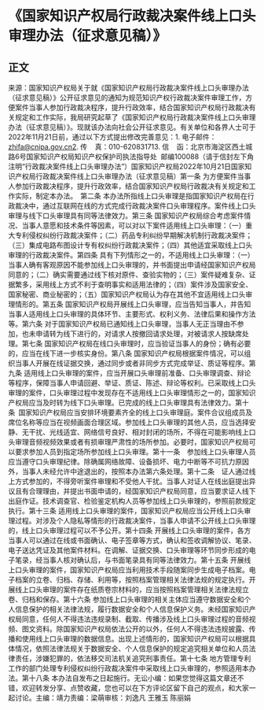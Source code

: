 # 《国家知识产权局行政裁决案件线上口头审理办法（征求意见稿）》
## 正文
来源：国家知识产权局关于就《国家知识产权局行政裁决案件线上口头审理办法（征求意见稿）》公开征求意见的通知为规范知识产权行政裁决案件审理工作，方便案件当事人参加行政裁决程序，提升行政效率，结合国家知识产权局行政裁决有关规定和工作实际，我局研究起草了《国家知识产权局行政裁决案件线上口头审理办法（征求意见稿）》。现就该办法向社会公开征求意见。有关单位和各界人士可于2022年11月21日前，通过以下方式提出修改完善意见：1. 电子邮件：zhifa@cnipa.gov.cn2. 传    真：010-620831713. 信    函：北京市海淀区西土城路6号国家知识产权局知识产权保护司执法指导处  邮编100088（请于信封左下角注明“行政裁决案件线上口头审理办法”）国家知识产权局2022年10月21日国家知识产权局行政裁决案件线上口头审理办法（征求意见稿）第一条 为方便案件当事人参加行政裁决程序，提升行政效率，结合国家知识产权局行政裁决有关规定和工作实际，制定本办法。　第二条 本办法所指线上口头审理是指国家知识产权局在行政裁决中，通过互联网在线的方式完成行政裁决案件口头审理程序。案件线上口头审理与线下口头审理具有同等法律效力。第三条 国家知识产权局综合考虑案件情况、当事人意愿和技术条件等因素，可以对以下案件适用线上口头审理：（一）重大专利侵权纠纷行政裁决案件；（二）药品专利纠纷早期解决机制行政裁决案件；（三）集成电路布图设计专有权纠纷行政裁决案件；（四）其他适宜采取线上口头审理的行政裁决案件。第四条 具有下列情形之一的，不适用线上口头审理：（一）当事人确有客观原因不能参加线上口头审理的，并书面提出申请经国家知识产权局同意的；（二）确实需要通过线下核对原件、查验实物的；（三）案件疑难复杂、证据繁多，采用线上方式不利于查明事实和适用法律的；（四）案件涉及国家安全、国家秘密、商业秘密的；（五）国家知识产权局认为存在其他不宜适用线上口头审理情形的。第五条 国家知识产权局开展线上口头审理，应当告知当事人，并告知当事人适用线上口头审理的具体环节、主要形式、权利义务、法律后果和操作方法等。第六条 对于国家知识产权局已通知线上口头审理，当事人无正当理由不参加，也未申请转为线下进行的，对请求人按撤回请求处理，对被请求人按缺席处理。第七条 国家知识产权局在线口头审理时，应当验证当事人的身份；确有必要的，应当在线下进一步核实身份。第八条 国家知识产权局根据案件情况，可以组织当事人开展在线证据交换，通过同步或者非同步方式完成举证、质证等程序。第九条 适用线上口头审理的案件，应当开展口头审理前准备、口头审理调查、辩论等程序，保障当事人申请回避、举证、质证、陈述、辩论等权利。已采取线上口头审理的案件，口头审理过程中发现存在不适用线上口头审理情形之一的，国家知识产权局应当及时转为线下口头审理。已完成的线上口头审理具有法律效力。第十条 国家知识产权局应当安排环境要素齐全的线上口头审理庭。案件合议组成员及席位名称等应当在视频画面合理区域。参加线上口头审理的其他人员，应当选择安静、无干扰、光线适宜、网络信号良好、相对封闭的场所，不得在可能影响线上口头审理音频视频效果或者有损审理严肃性的场所参加。必要时，国家知识产权局可以要求参加人员到指定场所参加线上口头审理。第十一条  参加线上口头审理人员应当遵守口头审理纪律。除确属网络故障、设备损坏、电力中断等不可抗力原因外，当事人未经允许中途退出的，按照本办法第六条处理。第十二条  证人通过线上方式参加的，不得旁听案件审理和不受他人干扰。当事人对证人在线出庭提出异议且有合理理由，并提出书面申请的，经国家知识产权局同意，应当要求证人线下出庭作证。技术调查官、检验鉴定机构人员等参加线上口头审理的，参照前款规定执行。第十三条 适用线上口头审理的案件，国家知识产权局应当公开线上口头审理过程。对涉及个人隐私等情形的行政裁决案件，当事人申请不公开线上口头审理的，线上口头审理过程可以不予公开。第十四条 开展线上口头审理的案件，各方当事人可以通过在线或书面确认、电子签章等方式，确认和签收调解协议、笔录、电子送达凭证及其他案件材料。在调解、证据交换、口头审理等环节同步形成的电子笔录，经当事人核对确认后，与书面笔录具有同等法律效力。第十五条 开展线上口头审理的案件，国家知识产权局应当利用技术手段随案同步生成电子档案。电子档案的立卷、归档、存储、利用等，按照档案管理相关法律法规的规定执行。开展线上口头审理的案件存在纸质卷宗材料的，应当按照档案管理相关法律法规立卷、归档和保存。第十六条 参加线上口头审理的相关主体应当遵守数据安全和个人信息保护的相关法律法规，履行数据安全和个人信息保护义务。未经国家知识产权局同意，任何人不得违法违规录制、截取、传播涉及线上口头审理过程的音频视频、图文资料。除国家知识产权局依法公开的以外，任何人不得违法违规披露、传播和使用线上口头审理的数据信息。出现上述情形的，国家知识产权局可以根据具体情况，依照法律法规关于数据安全、个人信息保护的规定追究相关单位和人员法律责任，涉嫌犯罪的，依法移交司法机关追究刑事责任。第十七条 地方管理专利工作的部门处理专利侵权纠纷行政裁决案件中采取线上口头审理的，参照适用本办法。第十八条 本办法自发布之日起施行。无讼小编：如果您觉得这篇文章还不错，欢迎转发分享、点赞收藏，您也可以在下方评论区留下自己的观点，和大家一起讨论。主编：靖力责编：梁萌审核：刘逸凡 王雅玉 陈丽娟